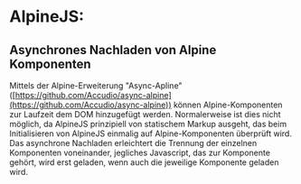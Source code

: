 
<Meta title="Grundlegendes/Umgang mit AlpineJS" />

# AlpineJS:

## Asynchrones Nachladen von Alpine Komponenten

Mittels der Alpine-Erweiterung "Async-Apline"  ([https://github.com/Accudio/async-alpine](https://github.com/Accudio/async-alpine)) können Alpine-Komponenten zur Laufzeit dem DOM hinzugefügt werden. Normalerweise ist dies nicht möglich, da AlpineJS prinzipiell von statischem Markup ausgeht, das beim Initialisieren von AlpineJS einmalig auf Alpine-Komponenten überprüft wird.
Das asynchrone Nachladen erleichtert die Trennung der einzelnen Komponenten voneinander, jegliches Javascript, das zur Komponente gehört, wird erst geladen, wenn auch die jeweilige Komponente geladen wird.   